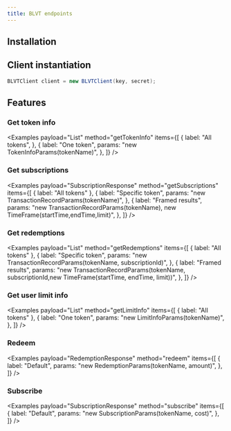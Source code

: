 ```yaml
---
title: BLVT endpoints
---
```



<RepoBadges artifact="blvt" />

## Installation

<ArtifactInstall repo="blvt" />

## Client instantiation

```java
BLVTClient client = new BLVTClient(key, secret);
```

## Features

### Get token info

<Examples
    payload="List<Token>"
    method="getTokenInfo"
    items={[
        {
            label: "All tokens",
        },
        {
            label: "One token",
            params: "new TokenInfoParams(tokenName)",
        },
    ]}
/>

### Get subscriptions

<Examples
    payload="SubscriptionResponse"
    method="getSubscriptions"
    items={[
        { label: "All tokens" },
        {
            label: "Specific token",
            params: "new TransactionRecordParams(tokenName)",
        },
        {
            label: "Framed results",
            params: "new TransactionRecordParams(tokenName), new TimeFrame(startTime,endTime,limit)",
        },
    ]}
/>

### Get redemptions

<Examples
    payload="List<Redemption>"
    method="getRedemptions"
    items={[
        { label: "All tokens" },
        {
            label: "Specific token",
            params: "new TransactionRecordParams(tokenName, subscriptionId)",
        },
        {
            label: "Framed results",
            params: "new TransactionRecordParams(tokenName, subscriptionId,new TimeFrame(startTime, endTime, limit))",
        },
    ]}
/>

### Get user limit info

<Examples
    payload="List<LimitInfo>"
    method="getLimitInfo"
    items={[
        { label: "All tokens" },
        {
            label: "One token",
            params: "new LimitInfoParams(tokenName)",
        },
    ]}
/>

### Redeem

<Examples
    payload="RedemptionResponse"
    method="redeem"
    items={[
        {
            label: "Default",
            params: "new RedemptionParams(tokenName, amount)",
        },
    ]}
/>

### Subscribe

<Examples
    payload="SubscriptionResponse"
    method="subscribe"
    items={[
        {
            label: "Default",
            params: "new SubscriptionParams(tokenName, cost)",
        },
    ]}
/>
